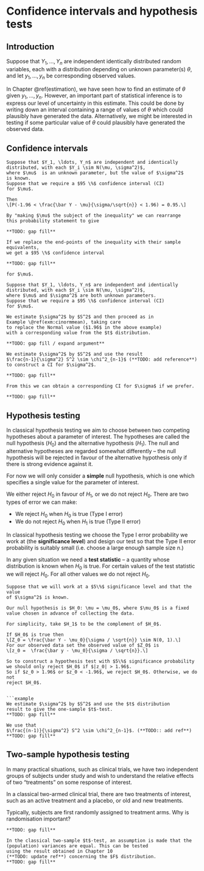 # Confidence intervals and hypothesis tests

## Introduction

Suppose that $Y_1, \ldots, Y_n$ are independent identically distributed 
random variables, each with a distribution depending on 
unknown parameter(s) $\theta$, and 
let $y_1, \ldots, y_n$ be corresponding observed values.

In Chapter \@ref(estimation), we have seen how to find an
estimate of $\theta$ given $y_1, \ldots, y_n$.
However, an important part of statistical inference is to 
express our level of uncertainty in this estimate.
This could be done by writing down an interval containing 
a range of values of $\theta$ which could plausibly have generated
the data. Alternatively, we might be interested in
testing if some particular value of $\theta$ could
plausibly have generated the observed data.

## Confidence intervals

```example
Suppose that $Y_1, \ldots, Y_n$ are independent and identically
distributed, with each $Y_i \sim N(\mu, \sigma^2)$,
where $\mu$  is an unknown parameter, but the value of $\sigma^2$
is known.
Suppose that we require a $95 \%$ confidence interval (CI)
for $\mu$.

Then
\[P(-1.96 < \frac{\bar Y - \mu}{\sigma/\sqrt{n}} < 1.96) = 0.95.\]

By "making $\mu$ the subject of the inequality" we can rearrange
this probability statement to give

**TODO: gap fill**

If we replace the end-points of the inequality with their sample equivalents,
we get a $95 \%$ confidence interval 

**TODO: gap fill**

for $\mu$.
```

```example
Suppose that $Y_1, \ldots, Y_n$ are independent and identically
distributed, with each $Y_i \sim N(\mu, \sigma^2)$,
where $\mu$ and $\sigma^2$ are both unknown parameters.
Suppose that we require a $95 \%$ confidence interval (CI)
for $\mu$.

We estimate $\sigma^2$ by $S^2$ and then proceed as in 
Example \@ref(exm:cinormmean), taking care
to replace the Normal value ($1.96$ in the above example)
with a corresponding value from the $t$ distribution.

**TODO: gap fill / expand argument**
```

```example
We estimate $\sigma^2$ by $S^2$ and use the result 
$\frac{n-1}{\sigma^2} S^2 \sim \chi^2_{n-1}$ (**TODO: add reference**)
to construct a CI for $\sigma^2$.

**TODO: gap fill**

From this we can obtain a corresponding CI for $\sigma$ if we prefer.

**TODO: gap fill**
```

## Hypothesis testing

In classical hypothesis testing we aim to choose between two competing
hypotheses about a parameter of interest.
The hypotheses are called the null hypothesis ($H_0$) and the 
alternative hypothesis ($H_1$).
The null and alternative hypotheses are regarded somewhat differently -- the
null hypothesis will be rejected in favour of the alternative hypothesis
only if there is strong evidence against it.

For now we will only consider a **simple** null hypothesis, which is one which
specifies a single value for the parameter of interest.

We either reject $H_0$ in favour of $H_1$, or we do not reject $H_0$.
There are two types of error we can make:

- We reject $H_0$ when $H_0$ is true (Type I error)
- We do not reject $H_0$ when $H_1$ is true (Type II error)

In classical hypothesis testing we choose the Type I error probability
we work at (the **significance level**) and design our test so that the
Type II error probability is suitably small (i.e. choose a large enough sample
size $n$.)


In any given situation we need a **test statistic** -- a quantity whose distribution
is known when $H_0$ is true. 
For certain values of the test statistic we will reject $H_0$. For all other values
we do not reject $H_0$.

```example
Suppose that we will work at a $5\%$ significance level and that the value
of $\sigma^2$ is known.

Our null hypothesis is $H_0: \mu = \mu_0$, where $\mu_0$ is a fixed
value chosen in advance of collecting the data.

For simplicity, take $H_1$ to be the complement of $H_0$.

If $H_0$ is true then 
\[Z_0 = \frac{\bar Y - \mu_0}{\sigma / \sqrt{n}} \sim N(0, 1).\]
For our observed data set the observed value of $Z_0$ is 
\[z_0 =  \frac{\bar y - \mu_0}{\sigma / \sqrt{n}}.\]

So to construct a hypothesis test with $5\%$ significance probability 
we should only reject $H_0$ if $|z_0| > 1.96$.
So if $z_0 > 1.96$ or $z_0 < -1.96$, we reject $H_0$. Otherwise, we do not
reject $H_0$.


```example
We estimate $\sigma^2$ by $S^2$ and use the $t$ distribution
result to give the one-sample $t$-test.
**TODO: gap fill**
```

```example

We use that
$\frac{(n-1)}{\sigma^2} S^2 \sim \chi^2_{n-1}$. (**TODO:: add ref**)
**TODO: gap fill**
```

## Two-sample hypothesis testing

In many practical situations, such as clinical trials, we have two independent
groups of subjects under study and wish to understand the relative effects
of two "treatments" on some response of interest.

In a classical two-armed clinical trial, there are two treatments of interest,
such as an active treatment and a placebo, or old and new treatments.

Typically, subjects are first randomly assigned to treatment arms. Why
is randomisation important?

```example
**TODO: gap fill**
```

```example
In the classical two-sample $t$-test, an assumption is made that the 
(population) variances are equal. This can be tested
using the result obtained in Chapter 10
(**TODO: update ref**) concerning the $F$ distribution.
**TODO: gap fill**
```


